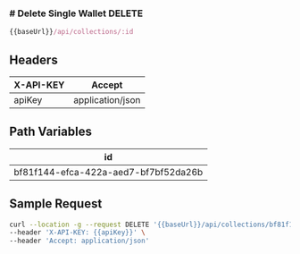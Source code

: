 <h3 style={{ display: "flex", alignItems: "center" }}>
  # Delete Single Wallet
  <span
    style={{
      display: "block",
      backgroundColor: "#f9f5f6",
      color: "#fc697a",
      marginLeft: "12px",
      padding: "2px 6px",
      borderRadius: "4px",
      marginTop: "14px",
    }}
  >
    DELETE
  </span>
</h3>

```js copy
{{baseUrl}}/api/collections/:id
```

## Headers

| X-API-KEY | Accept           |
| --------- | ---------------- |
| apiKey    | application/json |

## Path Variables

| id                                   |
| ------------------------------------ |
| bf81f144-efca-422a-aed7-bf7bf52da26b |

## Sample Request

```sh copy filename="Sample Request"
curl --location -g --request DELETE '{{baseUrl}}/api/collections/bf81f144-efca-422a-aed7-bf7bf52da26b' \
--header 'X-API-KEY: {{apiKey}}' \
--header 'Accept: application/json'
```
